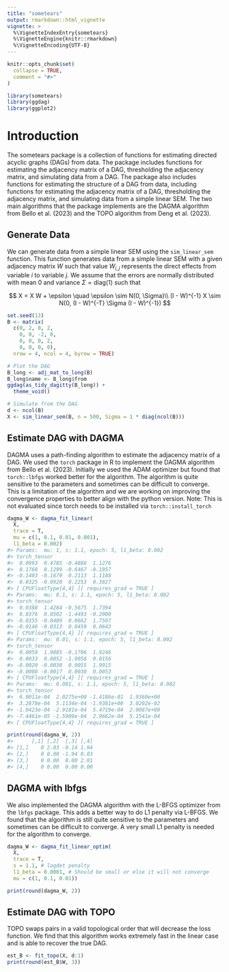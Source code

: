 ```yaml
---
title: "sometears"
output: rmarkdown::html_vignette
vignette: >
  %\VignetteIndexEntry{sometears}
  %\VignetteEngine{knitr::rmarkdown}
  %\VignetteEncoding{UTF-8}
---
```


```r
knitr::opts_chunk$set(
  collapse = TRUE,
  comment = "#>"
)
```

```r
library(sometears)
library(ggdag)
library(ggplot2)
```

# Introduction
The sometears package is a collection of functions for estimating directed acyclic graphs (DAGs) from data.
The package includes functions for estimating the adjacency matrix of a DAG, thresholding the adjacency matrix, and simulating data from a DAG.
The package also includes functions for estimating the structure of a DAG from data, including functions for estimating the adjacency matrix of a DAG, thresholding the adjacency matrix, and simulating data from a simple linear SEM.
The two main algorithms that the package implements are the DAGMA algorithm from Bello et al. (2023) and the TOPO algorithm from Deng et al. (2023).

## Generate Data
We can generate data from a simple linear SEM using the `sim_linear_sem` function.
This function generates data from a simple linear SEM with a given adjacency matrix $W$ such that value $W_{i,j}$ represents the direct effects from variable $i$ to variable $j$.
We assume that the errors are normally distributed with mean 0 and variance $\Sigma = \text{diag}(1)$ such that

$$
X = X W + \epsilon \quad \epsilon \sim N(0, \Sigma)\\
(I - W)^{-1} X \sim N(0, (I - W)^{-T} \Sigma (I - W)^{-1})
$$

```r
set.seed(13)
B <- matrix(
  c(0, 2, 0, 2,
    0, 0, -2, 0,
    0, 0, 0, 2,
    0, 0, 0, 0),
  nrow = 4, ncol = 4, byrow = TRUE)

# Plot the DAG
B_long <- adj_mat_to_long(B)
B_long$name <- B_long$from
ggdag(as_tidy_dagitty(B_long)) +
  theme_void()

# Simulate from the DAG
d <- ncol(B)
X <- sim_linear_sem(B, n = 500, Sigma = 1 * diag(ncol(B)))
```

## Estimate DAG with DAGMA
DAGMA uses a path-finding algorithm to estimate the adjacency matrix of a DAG.
We used the `torch` package in R to implement the DAGMA algorithm from Bello et al. (2023).
Initially we used the ADAM optimizer but found that `torch::lbfgs` worked better for the algorithm.
The algorithm is quite sensitive to the parameters and sometimes can be difficult to converge.
This is a limitation of the algorithm and we are working on improving the convergence properties to better align with the python version.
Note: This is not evaluated since torch needs to be installed via `torch::install_torch`

```r
dagma_W <- dagma_fit_linear(
  X,
  trace = T,
  mu = c(1, 0.1, 0.01, 0.001),
  l1_beta = 0.002)
#> Params:  mu: 1, s: 1.1, epoch: 5, l1_beta: 0.002 
#> torch_tensor
#>  0.0993  0.4785 -0.4886  1.1276
#>  0.1768  0.1299 -0.6467 -0.1957
#> -0.1403 -0.1679  0.2113  1.1188
#>  0.0325 -0.0920  0.2253  0.3827
#> [ CPUFloatType{4,4} ][ requires_grad = TRUE ]
#> Params:  mu: 0.1, s: 1.1, epoch: 5, l1_beta: 0.002 
#> torch_tensor
#>  0.0388  1.4284 -0.5675  1.7394
#>  0.0376  0.0502 -1.4493 -0.2000
#> -0.0355 -0.0480  0.0662  1.7507
#> -0.0146 -0.0313  0.0459  0.0643
#> [ CPUFloatType{4,4} ][ requires_grad = TRUE ]
#> Params:  mu: 0.01, s: 1.1, epoch: 5, l1_beta: 0.002 
#> torch_tensor
#>  0.0059  1.9885 -0.1706  1.9246
#>  0.0033  0.0052 -1.9058  0.0156
#> -0.0020 -0.0030  0.0055  1.9915
#> -0.0008 -0.0017  0.0030  0.0053
#> [ CPUFloatType{4,4} ][ requires_grad = TRUE ]
#> Params:  mu: 0.001, s: 1.1, epoch: 5, l1_beta: 0.002 
#> torch_tensor
#>  6.0011e-04  2.0275e+00 -1.4186e-01  1.9360e+00
#>  3.2878e-04  5.1134e-04 -1.9381e+00  3.0202e-02
#> -1.9423e-04 -2.9181e-04  5.4719e-04  2.0087e+00
#> -7.4461e-05 -1.5909e-04  2.9662e-04  5.1541e-04
#> [ CPUFloatType{4,4} ][ requires_grad = TRUE ]

print(round(dagma_W, 2))
#>      [,1] [,2]  [,3] [,4]
#> [1,]    0 2.03 -0.14 1.94
#> [2,]    0 0.00 -1.94 0.03
#> [3,]    0 0.00  0.00 2.01
#> [4,]    0 0.00  0.00 0.00
```

## DAGMA with lbfgs 
We also implemented the DAGMA algorithm with the L-BFGS optimizer from the `lbfgs` package.
This adds a better way to do L1 penalty via L-BFGS.
We found that the algorithm is still quite sensitive to the parameters and sometimes can be difficult to converge.
A very small L1 penalty is needed for the algorithm to converge.


```r
dagma_W <- dagma_fit_linear_optim(
  X,
  trace = T,
  s = 1.1, # logdet penalty
  l1_beta = 0.0001, # Should be small or else it will not converge
  mu = c(1, 0.1, 0.01))

print(round(dagma_W, 2))
```

## Estimate DAG with TOPO

TOPO swaps pairs in a valid topological order that will decrease the loss function.
We find that this algorithm works extremely fast in the linear case and is able to recover the true DAG.

```r
est_B <- fit_topo(X, d:1)
print(round(est_B$W, 3))
```
